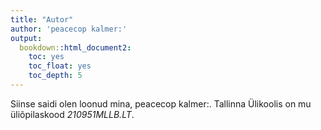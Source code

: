 ```yaml
---
title: "Autor"
author: 'peacecop kalmer:'
output:
  bookdown::html_document2:
    toc: yes
    toc_float: yes
    toc_depth: 5
---
```



Siinse saidi olen loonud mina, peacecop kalmer:. Tallinna Ülikoolis on mu üliõpilaskood *210951MLLB.LT*.
